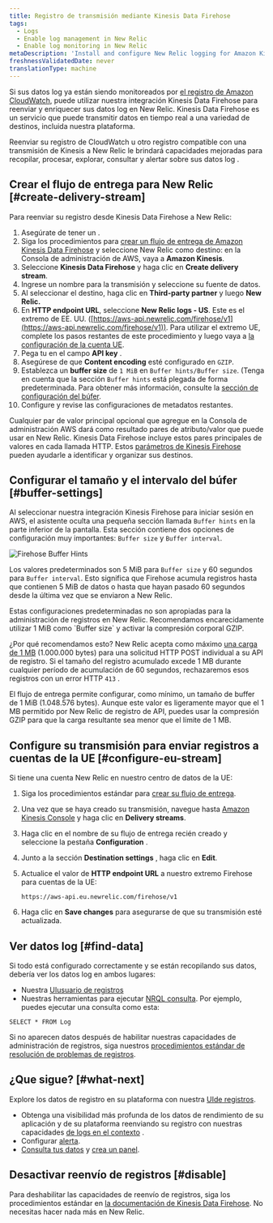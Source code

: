 ```yaml
---
title: Registro de transmisión mediante Kinesis Data Firehose
tags:
  - Logs
  - Enable log management in New Relic
  - Enable log monitoring in New Relic
metaDescription: 'Install and configure New Relic logging for Amazon Kinesis Data Firehose, so you can use our enhanced log management capabilities.'
freshnessValidatedDate: never
translationType: machine
---
```



Si sus datos log ya están siendo monitoreados por [el registro de Amazon CloudWatch](https://docs.aws.amazon.com/AmazonCloudWatch/latest/logs/WhatIsCloudWatchLogs.html), puede utilizar nuestra integración Kinesis Data Firehose para reenviar y enriquecer sus datos log en New Relic. Kinesis Data Firehose es un servicio que puede transmitir datos en tiempo real a una variedad de destinos, incluida nuestra plataforma.

Reenviar su registro de CloudWatch u otro registro compatible con una transmisión de Kinesis a New Relic le brindará <InlinePopover type="logs"/>capacidades mejoradas para recopilar, procesar, explorar, consultar y alertar sobre sus datos log .

## Crear el flujo de entrega para New Relic [#create-delivery-stream]

Para reenviar su registro desde Kinesis Data Firehose a New Relic:

1. Asegúrate de tener un <InlinePopover type="licenseKey"/>.
2. Siga los procedimientos para [crear un flujo de entrega de Amazon Kinesis Data Firehose](https://docs.aws.amazon.com/firehose/latest/dev/basic-create.html) y seleccione New Relic como destino: en la Consola de administración de AWS, vaya a <DoNotTranslate>**Amazon Kinesis**</DoNotTranslate>.
3. Seleccione <DoNotTranslate>**Kinesis Data Firehose**</DoNotTranslate> y haga clic en <DoNotTranslate>**Create delivery stream**</DoNotTranslate>.
4. Ingrese un nombre para la transmisión y seleccione su fuente de datos.
5. Al seleccionar el destino, haga clic en <DoNotTranslate>**Third-party partner**</DoNotTranslate> y luego <DoNotTranslate>**New Relic.**</DoNotTranslate>
6. En <DoNotTranslate>**HTTP endpoint URL**</DoNotTranslate>, seleccione <DoNotTranslate>**New Relic logs - US**</DoNotTranslate>. Este es el extremo de EE. UU. ([https://aws-api.newrelic.com/firehose/v1](https://aws-api.newrelic.com/firehose/v1)). Para utilizar el extremo UE, complete los pasos restantes de este procedimiento y luego vaya a [la configuración de la cuenta UE](#configure-eu-stream).
7. Pega tu <InlinePopover type="licenseKey"/>en el campo <DoNotTranslate>**API key**</DoNotTranslate> .
8. Asegúrese de que <DoNotTranslate>**Content encoding**</DoNotTranslate> esté configurado en `GZIP`.
9. Establezca un <DoNotTranslate>**buffer size**</DoNotTranslate> de `1 MiB` en `Buffer hints/Buffer size`. (Tenga en cuenta que la sección `Buffer hints` está plegada de forma predeterminada. Para obtener más información, consulte la [sección de configuración del búfer](#buffer-settings).
10. Configure y revise las configuraciones de metadatos restantes.

Cualquier par de valor principal opcional que agregue en la Consola de administración AWS dará como resultado pares de atributo/valor que puede usar en New Relic. Kinesis Data Firehose incluye estos pares principales de valores en cada llamada HTTP. Estos [parámetros de Kinesis Firehose](https://docs.aws.amazon.com/firehose/latest/dev/create-destination.html#create-destination-new-relic) pueden ayudarle a identificar y organizar sus destinos.

## Configurar el tamaño y el intervalo del búfer [#buffer-settings]

Al seleccionar nuestra integración Kinesis Firehose para iniciar sesión en AWS, el asistente oculta una pequeña sección llamada `Buffer hints` en la parte inferior de la pantalla. Esta sección contiene dos opciones de configuración muy importantes: `Buffer size` y `Buffer interval`.

<img
  title="Firehose Buffer Hints"
  alt="Firehose Buffer Hints"
  src={logsAWSKinesisFirehoseBufferHints}
/>

Los valores predeterminados son 5 MiB para `Buffer size` y 60 segundos para `Buffer interval`. Esto significa que Firehose acumula registros hasta que contienen 5 MiB de datos o hasta que hayan pasado 60 segundos desde la última vez que se enviaron a New Relic.

<Callout variant="important">
  Estas configuraciones predeterminadas no son apropiadas para la administración de registros en New Relic. Recomendamos encarecidamente utilizar 1 MiB como `Buffer size` y activar la compresión corporal GZIP.
</Callout>

¿Por qué recomendamos esto? New Relic acepta como máximo [una carga de 1 MB](/docs/logs/log-api/introduction-log-api/#limits) (1.000.000 bytes) para una solicitud HTTP POST individual a su API de registro. Si el tamaño del registro acumulado excede 1 MB durante cualquier período de acumulación de 60 segundos, rechazaremos esos registros con un error HTTP `413` .

El flujo de entrega permite configurar, como mínimo, un tamaño de buffer de 1 MiB (1.048.576 bytes). Aunque este valor es ligeramente mayor que el 1 MB permitido por New Relic de registro de API, puedes usar la compresión GZIP para que la carga resultante sea menor que el límite de 1 MB.

## Configure su transmisión para enviar registros a cuentas de la UE [#configure-eu-stream]

Si tiene una cuenta New Relic en nuestro centro de datos de la UE:

1. Siga los procedimientos estándar para [crear su flujo de entrega](#create-delivery-stream).

2. Una vez que se haya creado su transmisión, navegue hasta [Amazon Kinesis Console](https://console.aws.amazon.com/kinesis/) y haga clic en <DoNotTranslate>**Delivery streams**</DoNotTranslate>.

3. Haga clic en el nombre de su flujo de entrega recién creado y seleccione la pestaña <DoNotTranslate>**Configuration**</DoNotTranslate> .

4. Junto a la sección <DoNotTranslate>**Destination settings**</DoNotTranslate> , haga clic en <DoNotTranslate>**Edit**</DoNotTranslate>.

5. Actualice el valor de <DoNotTranslate>**HTTP endpoint URL**</DoNotTranslate> a nuestro extremo Firehose para cuentas de la UE:

   ```
   https://aws-api.eu.newrelic.com/firehose/v1
   ```

6. Haga clic en <DoNotTranslate>**Save changes**</DoNotTranslate> para asegurarse de que su transmisión esté actualizada.

<InstallFeedback/>

## Ver datos log [#find-data]

Si todo está configurado correctamente y se están recopilando sus datos, debería ver los datos log en ambos lugares:

* Nuestra [UIusuario de registros](https://one.newrelic.com/launcher/logger.log-launcher)
* Nuestras herramientas para ejecutar [NRQL consulta](/docs/chart-builder/use-chart-builder/choose-data/use-advanced-nrql-mode-specify-data). Por ejemplo, puedes ejecutar una consulta como esta:

```
SELECT * FROM Log
```

Si no aparecen datos después de habilitar nuestras capacidades de administración de registros, siga nuestros [procedimientos estándar de resolución de problemas de registros](/docs/logs/log-management/troubleshooting/no-log-data-appears-ui/).

## ¿Que sigue? [#what-next]

Explore los datos de registro en su plataforma con nuestra [UIde registros](/docs/logs/log-management/ui-data/use-logs-ui/).

* Obtenga una visibilidad más profunda de los datos de rendimiento de su aplicación y de su plataforma reenviando su registro con nuestras capacidades [de logs en el contexto](/docs/logs/enable-log-management-new-relic/configure-logs-context/configure-logs-context-apm-agents/) .
* Configurar [alerta](/docs/alerts-applied-intelligence/new-relic-alerts/alert-conditions/create-alert-conditions/).
* [Consulta tus datos](/docs/query-your-data/explore-query-data/get-started/introduction-querying-new-relic-data/) y [crea un panel](/docs/query-your-data/explore-query-data/dashboards/introduction-dashboards/).

## Desactivar reenvío de registros [#disable]

Para deshabilitar las capacidades de reenvío de registros, siga los procedimientos estándar en [la documentación de Kinesis Data Firehose](https://docs.aws.amazon.com/firehose/latest/dev/basic-create.html). No necesitas hacer nada más en New Relic.